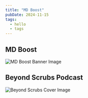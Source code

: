 ```yaml
---
title: "MD Boost"
pubDate: 2024-11-15
tags:
  - hello
  - tags
---
```


## MD Boost

![MD Boost Banner Image](./MD-Boost.png)

## Beyond Scrubs Podcast

![Beyond Scrubs Cover Image](./Beyond-Scrubs.png)
